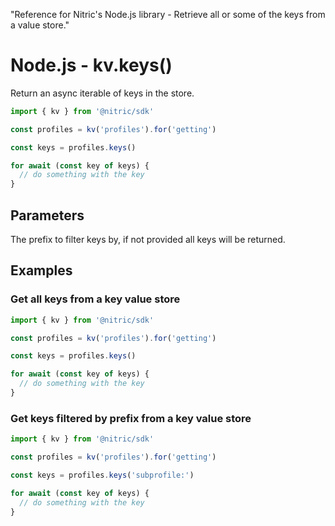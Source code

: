   "Reference for Nitric's Node.js library - Retrieve all or some of the keys from a value store."

# Node.js - kv.keys()

Return an async iterable of keys in the store.

```javascript
import { kv } from '@nitric/sdk'

const profiles = kv('profiles').for('getting')

const keys = profiles.keys()

for await (const key of keys) {
  // do something with the key
}
```

## Parameters

<Properties>
  <Property name="prefix" type="string">
    The prefix to filter keys by, if not provided all keys will be returned.
  </Property>
</Properties>

## Examples

### Get all keys from a key value store

```javascript
import { kv } from '@nitric/sdk'

const profiles = kv('profiles').for('getting')

const keys = profiles.keys()

for await (const key of keys) {
  // do something with the key
}
```

### Get keys filtered by prefix from a key value store

```javascript
import { kv } from '@nitric/sdk'

const profiles = kv('profiles').for('getting')

const keys = profiles.keys('subprofile:')

for await (const key of keys) {
  // do something with the key
}
```
